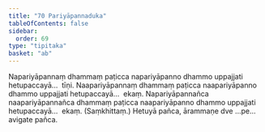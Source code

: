 ```yaml
---
title: "70 Pariyāpannaduka"
tableOfContents: false
sidebar:
  order: 69
type: "tipitaka"
basket: "ab"
---
```



<DynamicBreadcrumb />

<Division number="89">

<Paragraph number="294">
Napariyāpannaṃ dhammaṃ paṭicca napariyāpanno dhammo uppajjati hetupaccayā…  tīṇi.
</Paragraph>

<Paragraph number="295">
Naapariyāpannaṃ dhammaṃ paṭicca naapariyāpanno dhammo uppajjati hetupaccayā…  ekaṃ.
</Paragraph>

<Paragraph number="296">
Napariyāpannañca naapariyāpannañca dhammaṃ paṭicca naapariyāpanno dhammo uppajjati hetupaccayā…  ekaṃ. (Saṃkhittaṃ.)
</Paragraph>

<Paragraph number="297">
Hetuyā pañca, ārammaṇe dve …pe…  avigate pañca.
</Paragraph>
</Division>